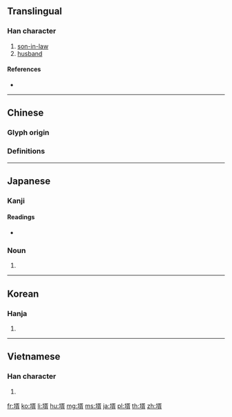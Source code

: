 {{character info/new}}
==Translingual==

===Han character===
{{Han char|rn=33|rad=士|as=09|sn=12|four=|canj=GNOB|ids=⿰土胥}}

# [[son-in-law]]
# [[husband]]

====References====
* {{Han ref|kx=0243.170|dkj=05664|hdz=10469.040|uh=58FB|ud=22779}}

----

==Chinese==
===Glyph origin===
{{Han etyl}}
===Definitions===
{{zh-see|婿|v}}

----

==Japanese==

===Kanji===
{{ja-kanji|grade=|rs=士09}}

====Readings====
* {{ja-readings|goon=[[さい]] (sai)|kanon=[[せい]] (sei)|kun=[[むこ]] (muko)}}

===Noun===
{{ja-noun|むこ}}

# {{alternative form of|婿|lang=ja}}

----

==Korean==

===Hanja===
{{ko-hanja|hangeul=서|rv=seo|mr=sŏ}}

# {{defn|lang=ko|sort=士09}}

----

==Vietnamese==

===Han character===
{{vi-hantu|tế|rs=士09}}

# {{defn|lang=vi}}

[[fr:壻]]
[[ko:壻]]
[[li:壻]]
[[hu:壻]]
[[mg:壻]]
[[ms:壻]]
[[ja:壻]]
[[pl:壻]]
[[th:壻]]
[[zh:壻]]